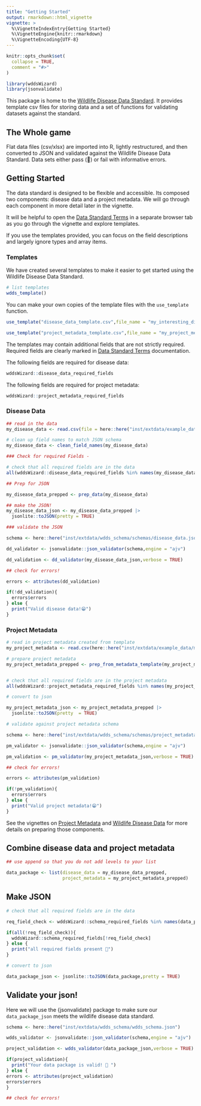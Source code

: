 ```yaml
---
title: "Getting Started"
output: rmarkdown::html_vignette
vignette: >
  %\VignetteIndexEntry{Getting Started}
  %\VignetteEngine{knitr::rmarkdown}
  %\VignetteEncoding{UTF-8}
---
```


```r
knitr::opts_chunk$set(
  collapse = TRUE,
  comment = "#>"
)
```

```r
library(wddsWizard)
library(jsonvalidate)
```

This package is home to the [Wildlife Disease Data Standard](https://doi.org/10.32942/X2TW4J).
It provides template csv files for storing data and a set of functions for validating datasets against the standard. 

## The Whole game

Flat data files (csv/xlsx) are imported into R, lightly restructured, and then converted to JSON and validated against the Wildlife Disease Data Standard. 
Data sets either pass (🎉) or fail with informative errors. 

## Getting Started

The data standard is designed to be flexible and accessible. 
Its composed two components: disease data and a project metadata.
We will go through each component in more detail later in the vignette. 

It will be helpful to open the [Data Standard Terms](schema_overview.html#terms) in a separate browser tab as you go through the vignette and explore templates. 

If you use the templates provided, you can focus on the field descriptions and largely ignore types and array items.

### Templates

We have created several templates to make it easier to get started using the Wildlife Disease Data Standard.

```r
# list templates
wdds_template()
```

You can make your own copies of the template files with the `use_template` function.

```r

use_template("disease_data_template.csv",file_name = "my_interesting_disease_data.csv",open = TRUE)

use_template("project_metadata_template.csv",file_name = "my_project_metadata.csv",open = TRUE)
```

The templates may contain additional fields that are not strictly required. Required fields are clearly marked in [Data Standard Terms](schema_overview.html#terms) documentation.

The following fields are required for disease data:
```r
wddsWizard::disease_data_required_fields
```

The following fields are required for project metadata:
```r
wddsWizard::project_metadata_required_fields
```

### Disease Data

```r

## read in the data
my_disease_data <- read.csv(file = here::here("inst/extdata/example_data/my_interesting_disease_data.csv"))

# clean up field names to match JSON schema
my_disease_data <- clean_field_names(my_disease_data)

### Check for required Fields -

# check that all required fields are in the data
all(wddsWizard::disease_data_required_fields %in% names(my_disease_data))

## Prep for JSON

my_disease_data_prepped <- prep_data(my_disease_data)

## make the JSON!
my_disease_data_json <- my_disease_data_prepped |>
  jsonlite::toJSON(pretty = TRUE)

### validate the JSON 

schema <- here::here("inst/extdata/wdds_schema/schemas/disease_data.json")

dd_validator <- jsonvalidate::json_validator(schema,engine = "ajv")

dd_validation <- dd_validator(my_disease_data_json,verbose = TRUE)

## check for errors!

errors <- attributes(dd_validation)

if(!dd_validation){
  errors$errors  
} else {
  print("Valid disease data!😁")
}
```

### Project Metadata

```r

# read in project metadata created from template
my_project_metadata <- read.csv(here::here("inst/extdata/example_data/my_project_metadata.csv"))

# prepare project metadata
my_project_metadata_prepped <- prep_from_metadata_template(my_project_metadata)


# check that all required fields are in the project metadata
all(wddsWizard::project_metadata_required_fields %in% names(my_project_metadata_prepped))

# convert to json

my_project_metadata_json <- my_project_metadata_prepped |>
  jsonlite::toJSON(pretty  = TRUE)

# validate against project metadata schema

schema <- here::here("inst/extdata/wdds_schema/schemas/project_metadata.json")

pm_validator <- jsonvalidate::json_validator(schema,engine = "ajv")

pm_validation <- pm_validator(my_project_metadata_json,verbose = TRUE)

## check for errors!

errors <- attributes(pm_validation)

if(!pm_validation){
  errors$errors  
} else {
  print("Valid project metadata!😁")
}

```

See the vignettes on [Project Metadata](project_metadata.html) and [Wildlife Disease Data](disease_data.html) for more
details on preparing those components. 


## Combine disease data and project metadata

```r


## use append so that you do not add levels to your list

data_package <- list(disease_data = my_disease_data_prepped,
                     project_metadata = my_project_metadata_prepped)

```

## Make JSON

```r

# check that all required fields are in the data

req_field_check <- wddsWizard::schema_required_fields %in% names(data_package)

if(all(!req_field_check)){
  wddsWizard::schema_required_fields[!req_field_check]  
} else {
  print("all required fields present 🥳")
}

# convert to json

data_package_json <- jsonlite::toJSON(data_package,pretty = TRUE)


```

## Validate your json!

Here we will use the {jsonvalidate} package to make sure our `data_package_json` 
meets the wildlife disease data standard.

```r

schema <- here::here("inst/extdata/wdds_schema/wdds_schema.json")

wdds_validator <- jsonvalidate::json_validator(schema,engine = "ajv")

project_validation <- wdds_validator(data_package_json,verbose = TRUE)

if(project_validation){
  print("Your data package is valid! 🎊 ")
} else {
errors <- attributes(project_validation)
errors$errors
}

## check for errors!


```

